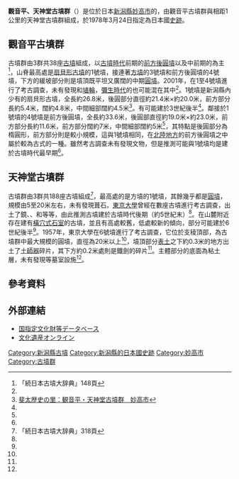 '''觀音平、天神堂古墳群'''（{{jpn|j=観音平・天神堂古墳群|hg=かんのんだいら・てんじんどうこふんぐん|rm=Kannondaira・Tenjindōkofungun}}）是位於日本[[新潟縣|新潟縣]][[妙高市|妙高市]]的{{Link-ja|古墳群|古墳群}}，由觀音平古墳群與相距1公里的天神堂古墳群組成，於1978年3月24日指定為日本國[[史跡|史跡]]。

== 觀音平古墳群 ==
古墳群由3群共38座[[古墳|古墳]]組成，以[[古墳時代|古墳時代]]前期的[[前方後圓墳|前方後圓墳]]以及中前期的{{Link-ja|群集墳|群集墳}}為主<ref name="zoku">「続日本古墳大辞典」148頁</ref>，山脊最高處是[[扇貝形古墳|扇貝形古墳]]的1號墳，接連著[[方墳|方墳]]的3號墳和前方後圓墳的4號墳，下方的緩坡部分則是墳頂既平坦又廣闊的中期[[圓墳|圓墳]]。2001年，在1至4號墳進行了考古調查，未有發現{{Link-ja|葺石|葺石}}和[[埴輪|埴輪]]，[[彌生時代|彌生時代]]的{{Link-ja|彌生墳丘墓|弥生墳丘墓|方形台狀墓}}也可能混在其中<ref name="zoku"/>。1號墳是新潟縣內少有的扇貝形古墳，全長約26.8米，後圓部分直徑約21.4米×約20.0米，前方部分長約5.4米，闊約4.8米，中間細部闊約4.5米<ref name="myoko">[http://www.city.myoko.niigata.jp/intropark/533.ht|ml 斐太歴史の里：観音平・天神堂古墳群　妙高市]{{dead link|date=2018年4月 |bot=InternetArchiveBot |fix-attempted=yes }}</ref>。有可能建於3世紀後半<ref name="myoko"/>。鄰接於1號墳的4號墳是前方後圓墳，全長約33.6米，後圓部直徑約19.0米×約23.0米，前方部分長約11.6米，前方部分闊約7米，中間細部闊約5米<ref name="myoko"/>，其特點是後圓部分為楕圓形，前方部分則是較小規模，這與1號墳相同，在[[北陸地方|北陸地方]]的前方後圓墳之中屬於較為古式的一種。雖然考古調查未有發現文物，但是推測可能與1號墳均是建於古墳時代最早期<ref name="myoko"/>。

== 天神堂古墳群 ==
古墳群由3群共188座古墳組成<ref name="nihon">「続日本古墳大辞典」318頁</ref>，最高處的是方墳的1號墳，其餘幾乎都是[[圓墳|圓墳]]，規模由5至20米左右，未有發現葺石。[[東京大學|東京大學]]曾經在數座古墳進行考古調查，出土了鏡、{{Link-ja|直刀|直刀}}、{{Link-ja|鐵鏃|鉄鏃}}和{{Link-ja|土師器|土師器}}等等，由此推測古墳建於古墳時代後期（約5世紀末）<ref name="nihon"/>。在山麓附近存在建有[[橫穴式石室|橫穴式石室]]的古墳，並且有高處較舊，低處較新的傾向，部分可能建於6世紀後半<ref name="nihon"/>。1957年，東京大學在6號墳進行了考古調查，它位於支稜頂部，為古墳群中最大規模的圓墳，直徑為20米以上<ref name="myoko"/>，墳頂部分[[表土|表土]]之下約0.3米的地方出土了[[土師器|土師器]]碎片，其下方約0.2米處則是鐵劍的碎片<ref name="myoko"/>。主體部分的底面為粘土層，未有發現{{Link-ja|石室 (日本)|石室|石室}}等墓室設施<ref name="myoko"/>。

== 參考資料 ==
{{reflist}}

== 外部連結 ==
* [https://web.archive.org/web/20151204191137/http://kunishitei.bunka.go.jp/bsys/index_pc.asp 国指定文化財等データベース]
* [http://bunka.nii.ac.jp/SearchDetail.do?heritageId=201486&imageNum=0 文化遺産オンライン] {{Wayback|url=http://bunka.nii.ac.jp/SearchDetail.do?heritageId=201486&imageNum=0 |date=20140809185346 }}

{{coord|display=title}}
{{DEFAULTSORT:Kannondaira・Tenjindōkofungun}}
[[Category:新潟縣古墳|Category:新潟縣古墳]]
[[Category:新潟縣的日本國史跡|Category:新潟縣的日本國史跡]]
[[Category:妙高市|Category:妙高市]]
[[Category:古墳群|Category:古墳群]]